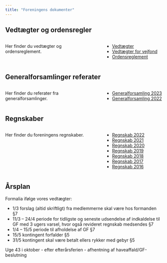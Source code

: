 ```yaml
---
title: "Foreningens dokumenter"
---
```



## Vedtægter og ordensregler

::: columns
::: {.column width="55%"}
Her finder du vedtægter og ordensreglement.
:::

::: {.column width="5%"}
:::

::: {.column width="40%"}
-   [Vedtægter](dok_forening/Vedtægter_2014.pdf)
-   [Vedtægter for vejfond](dok_forening/Vedtægter_vejfond.pdf)
-   [Ordensreglement](dok_forening/Ordensreglement_2014-04-05.pdf)
:::
:::

## Generalforsamlinger referater

::: columns
::: {.column width="55%"}
Her finder du referater fra generalforsamlinger.
:::

::: {.column width="5%"}
:::

::: {.column width="40%"}
- [Generalforsamling 2023](dok_forening/GF_referat_2023.pdf)
- [Generalforsamling 2022](dok_forening/GF_referat_2022.pdf)
:::
:::

## Regnskaber

::: columns
::: {.column width="55%"}
Her finder du foreningens regnskaber.
:::

::: {.column width="5%"}
:::

::: {.column width="40%"}
-   [Regnskab 2022](dok_forening/Regnskab_2022.pdf)
-   [Regnskab 2021](dok_forening/Regnskab_2021.pdf)
-   [Regnskab 2020](dok_forening/Regnskab_2020.pdf)
-   [Regnskab 2019](dok_forening/Regnskab_2019.pdf)
-   [Regnskab 2018](dok_forening/Regnskab_2018.pdf)
-   [Regnskab 2017](dok_forening/Regnskab_2017.pdf)
-   [Regnskab 2016](dok_forening/Regnskab_2016.pdf)
:::
:::


## Årsplan

Formalia ifølge vores vedtægter:

- 1/3 forslag (altid skriftligt) fra medlemmerne skal være hos formanden §7
- 11/3 – 24/4 periode for tidligste og seneste udsendelse af indkaldelse til GF med 3 ugers varsel, hvor også revideret regnskab medsendes §7
- 1/4 – 15/5 periode til afholdelse af GF §7
- 15/5 kontingent forfalder §5
- 31/5 kontingent skal være betalt ellers rykker med gebyr §5

Uge 43 i oktober - efter efterårsferien - afhentning af haveaffald/GF-beslutning



